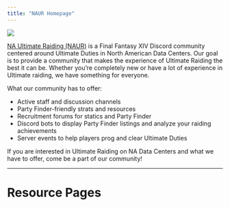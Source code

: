 ```yaml
---
title: "NAUR Homepage"
---
```



<a href="https://discord.com/invite/naurffxiv">
    <img className="h-52 w-full object-cover rounded-sm" src="/images/home/naurbanner.png" />
</a>

[NA Ultimate Raiding (NAUR)](https://discord.com/invite/naurffxiv) is a Final Fantasy XIV Discord community centered around 
Ultimate Duties in North American Data Centers. 
Our goal is to provide a community that makes the experience of Ultimate Raiding the best it can be. 
Whether you’re completely new or have a lot of experience in Ultimate raiding, we have something for everyone.

What our community has to offer:
- Active staff and discussion channels
- Party Finder-friendly strats and resources
- Recruitment forums for statics and Party Finder
- Discord bots to display Party Finder listings and analyze your raiding achievements
- Server events to help players prog and clear Ultimate Duties

If you are interested in Ultimate Raiding on NA Data Centers and what we have to offer, come be a part of our community!

--- 

# Resource Pages
 
<HomeCard num="2">
    <HomeCard.Card
        title="Futures Rewritten"
        href="/ultimates/fru"
        img="/images/home/fru.png"
    />
    <HomeCard.Card
        title="The Omega Protocol"
        href="/ultimates/top"
        img="/images/home/top.png"
    />
    <HomeCard.Card
        title="Dragonsong’s Reprise"
        href="/ultimates/dsr"
        img="/images/home/dsr.png"
    />
    <HomeCard.Card
        title="The Epic of Alexander"
        href="/ultimates/tea"
        img="/images/home/tea.png"
    />
    <HomeCard.Card
        title="The Weapon’s Refrain"
        href="/ultimates/uwu"
        img="/images/home/uwu.png"
    />
    <HomeCard.Card
        title="The Unending Coil of Bahamut"
        href="/ultimates/ucob"
        img="/images/home/ucob.png"
    />
</HomeCard>
